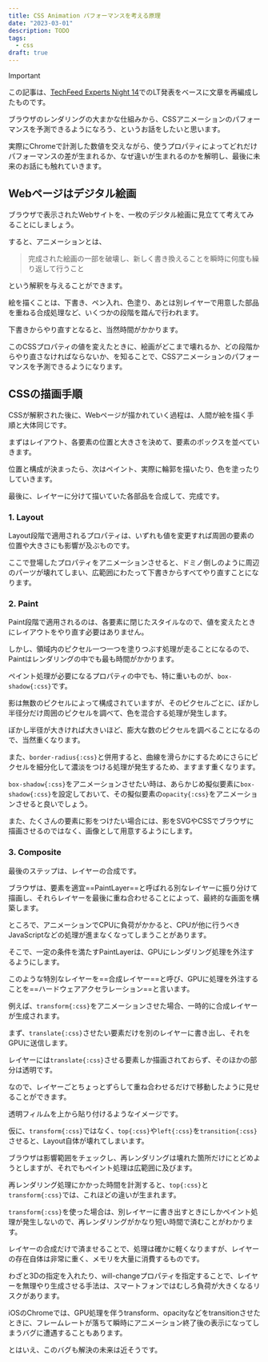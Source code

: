 ```yaml
---
title: CSS Animation パフォーマンスを考える原理
date: "2023-03-01"
description: TODO
tags:
  - css
draft: true
---
```



> [!important]
> この記事は、[TechFeed Experts Night 14](/events/techfeed-14)でのLT発表をベースに文章を再編成したものです。

ブラウザのレンダリングの大まかな仕組みから、CSSアニメーションのパフォーマンスを予測できるようになろう、というお話をしたいと思います。

実際にChromeで計測した数値を交えながら、使うプロパティによってどれだけパフォーマンスの差が生まれるか、なぜ違いが生まれるのかを解明し、最後に未来のお話にも触れていきます。

## Webページはデジタル絵画

ブラウザで表示されたWebサイトを、一枚のデジタル絵画に見立てて考えてみることにしましょう。

すると、アニメーションとは、

> 完成された絵画の一部を破壊し、新しく書き換えることを瞬時に何度も繰り返して行うこと

という解釈を与えることができます。

<FigureBox src={img_04} />

絵を描くことは、下書き、ペン入れ、色塗り、あとは別レイヤーで用意した部品を重ねる合成処理など、いくつかの段階を踏んで行われます。

下書きからやり直すとなると、当然時間がかかります。

このCSSプロパティの値を変えたときに、絵画がどこまで壊れるか、どの段階からやり直さなければならないか、を知ることで、CSSアニメーションのパフォーマンスを予測できるようになります。

## CSSの描画手順

CSSが解釈された後に、Webページが描かれていく過程は、人間が絵を描く手順と大体同じです。

<FigureBox src={img_06} />

まずはレイアウト、各要素の位置と大きさを決めて、要素のボックスを並べていきます。

位置と構成が決まったら、次はペイント、実際に輪郭を描いたり、色を塗ったりしていきます。

最後に、レイヤーに分けて描いていた各部品を合成して、完成です。

### 1. Layout

Layout段階で適用されるプロパティは、いずれも値を変更すれば周囲の要素の位置や大きさにも影響が及ぶものです。

<FigureBox src={img_07} />

ここで登場したプロパティをアニメーションさせると、ドミノ倒しのように周辺のパーツが壊れてしまい、広範囲にわたって下書きからすべてやり直すことになります。

### 2. Paint

Paint段階で適用されるのは、各要素に閉じたスタイルなので、値を変えたときにレイアウトをやり直す必要はありません。

しかし、領域内のピクセル一つ一つを塗りつぶす処理が走ることになるので、Paintはレンダリングの中でも最も時間がかかります。

<FigureBox src={img_08} />

ペイント処理が必要になるプロパティの中でも、特に重いものが、`box-shadow{:css}`です。

影は無数のピクセルによって構成されていますが、そのピクセルごとに、ぼかし半径分だけ周囲のピクセルを調べて、色を混合する処理が発生します。

ぼかし半径が大きければ大きいほど、膨大な数のピクセルを調べることになるので、当然重くなります。

<FigureBox src={img_09} />

また、`border-radius{:css}`と併用すると、曲線を滑らかにするためにさらにピクセルを細分化して濃淡をつける処理が発生するため、ますます重くなります。

<FigureBox src={img_10} />

`box-shadow{:css}`をアニメーションさせたい時は、あらかじめ擬似要素に`box-shadow{:css}`を設定しておいて、その擬似要素の`opacity{:css}`をアニメーションさせると良いでしょう。

また、たくさんの要素に影をつけたい場合には、影をSVGやCSSでブラウザに描画させるのではなく、画像として用意するようにします。

### 3. Composite

最後のステップは、レイヤーの合成です。

ブラウザは、要素を適宜==PaintLayer==と呼ばれる別なレイヤーに振り分けて描画し、それらレイヤーを最後に重ね合わせることによって、最終的な画面を構築します。

<FigureBox src={img_11} />

ところで、アニメーションでCPUに負荷がかかると、CPUが他に行うべきJavaScriptなどの処理が進まなくなってしまうことがあります。

そこで、一定の条件を満たすPaintLayerは、GPUにレンダリング処理を外注するようにします。

このような特別なレイヤーを==合成レイヤー==と呼び、GPUに処理を外注することを==ハードウェアアクセラレーション==と言います。

<FigureBox src={img_12} />

例えば、`transform{:css}`をアニメーションさせた場合、一時的に合成レイヤーが生成されます。

まず、`translate{:css}`させたい要素だけを別のレイヤーに書き出し、それをGPUに送信します。

<FigureBox src={img_13} />

レイヤーには`translate{:css}`させる要素しか描画されておらず、そのほかの部分は透明です。

なので、レイヤーごとちょっとずらして重ね合わせるだけで移動したように見せることができます。

透明フィルムを上から貼り付けるようなイメージです。

<FigureBox src={img_14} />

仮に、`transform{:css}`ではなく、`top{:css}`や`left{:css}`を`transition{:css}`させると、Layout自体が壊れてしまいます。

ブラウザは影響範囲をチェックし、再レンダリングは壊れた箇所だけにとどめようとしますが、それでもペイント処理は広範囲に及びます。

<FigureBox src={img_15} />

再レンダリング処理にかかった時間を計測すると、`top{:css}`と`transform{:css}`では、これほどの違いが生まれます。

<FigureBox src={img_16} />

`transform{:css}`を使った場合は、別レイヤーに書き出すときにしかペイント処理が発生しないので、再レンダリングがかなり短い時間で済むことがわかります。

レイヤーの合成だけで済ませることで、処理は確かに軽くなりますが、レイヤーの存在自体は非常に重く、メモリを大量に消費するものです。

わざと3Dの指定を入れたり、will-changeプロパティを指定することで、レイヤーを無理やり生成させる手法は、スマートフォンではむしろ負荷が大きくなるリスクがあります。

iOSのChromeでは、GPU処理を伴うtransform、opacityなどをtransitionさせたときに、フレームレートが落ちて瞬時にアニメーション終了後の表示になってしまうバグに遭遇することもあります。

とはいえ、このバグも解決の未来は近そうです。

<FigureBox src={img_17} />
